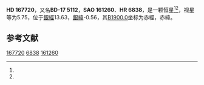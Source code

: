 {{Starbox begin
| name = HD 167720
}}
{{Starbox observe
| epoch = [[J2000.0|J2000.0]]
| constell = {{星座名待查}}<ref name=SIMBAD>{{cite web
 | url=http://simbad.u-strasbg.fr/simbad/sim-id?Ident=HR+6838
 | title =Pulsating variable Star
 | publisher=Centre de Données astronomiques de Strasbourg
 | work=SIMBAD
 | accessdate=2012-07-13}}</ref><ref name=DATA>{{cite web
 | url=http://vizier.u-strasbg.fr/viz-bin/VizieR-5?-out.add=.&-source=5050&-corr=PK=HR&-out.max=9999&HR=6838
 | title=VizieR Detailed Page
 | accessdate=2012-07-13
 | archive-date=2019-02-16
 | archive-url=https://web.archive.org/web/20190216091751/http://vizier.u-strasbg.fr/viz-bin/VizieR-5?-out.add=.&-source=5050&-corr=PK=HR&-out.max=9999&HR=6838
 | dead-url=no
 }}</ref>
| 星官 = 
| ra = {{RA|18|17|11.6}}<ref name=SIMBAD /><ref name=DATA />
| dec = {{DEC|-17|22|26}}<ref name=SIMBAD /><ref name=DATA />
| appmag_v = 5.75<ref name=SIMBAD /><ref name=DATA />
}}
{{Starbox character
| class = K4II-III<ref name=SIMBAD /><ref name=DATA />
| b-v = 1.58<ref name=SIMBAD /><ref name=DATA />
| u-b = 1.7<ref name=SIMBAD /><ref name=DATA />
| r-i = <ref name=SIMBAD /><ref name=DATA />
| variable = 
}}
{{Starbox astrometry
| radial_v = 1.7
| prop_mo_ra = -7
| parallax = 
| p_error = 
}}
{{Starbox catalog
| names =BD-17 5112，[[SAO星表|SAO]] 161260，[[HD星表|HD]] 167720，[[HR星表|HR]] 6838}}
{{Starbox reference |Simbad=HR+6838}}
{{Starbox end}}

'''HD 167720'''，又名'''BD-17 5112'''，'''SAO 161260'''、'''HR 6838'''，是一颗恒星<ref name=SIMBAD /><ref name=DATA />，视星等为5.75，位于[[銀道座標系|銀經]]13.63，[[銀道座標系|銀緯]]-0.56，其[[B1900.0|B1900.0]]坐标为赤經{{RA|18|11|22.5}}，赤緯{{DEC|-17|-0.56|29}}。

== 参考文献 ==
{{reflist}}

{{star-stub}}

[[Category:HD和HDE天體|167720]]
[[Category:HR天體|6838]]
[[Category:SAO天體|161260]]
